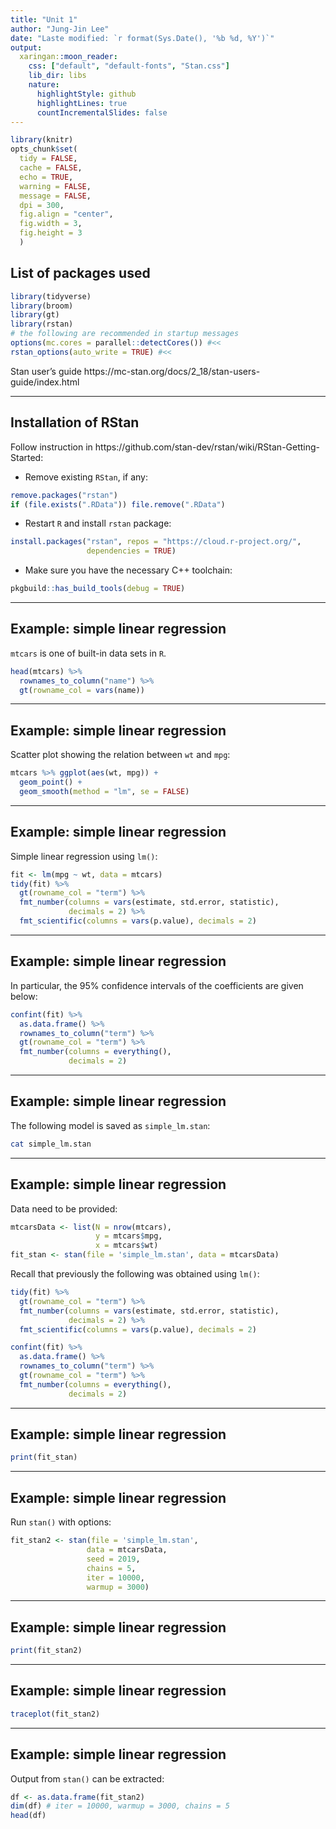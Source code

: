 ```yaml
---
title: "Unit 1"
author: "Jung-Jin Lee"
date: "Laste modified: `r format(Sys.Date(), '%b %d, %Y')`"
output:
  xaringan::moon_reader:
    css: ["default", "default-fonts", "Stan.css"] 
    lib_dir: libs
    nature:
      highlightStyle: github
      highlightLines: true
      countIncrementalSlides: false
---
```


```r
library(knitr) 
opts_chunk$set(
  tidy = FALSE,
  cache = FALSE,
  echo = TRUE,
  warning = FALSE,
  message = FALSE,
  dpi = 300,
  fig.align = "center",
  fig.width = 3,
  fig.height = 3
  )
```

## List of packages used

```r
library(tidyverse)
library(broom)
library(gt)
library(rstan)
# the following are recommended in startup messages
options(mc.cores = parallel::detectCores()) #<< 
rstan_options(auto_write = TRUE) #<<
```

Stan user's guide https://mc-stan.org/docs/2_18/stan-users-guide/index.html

---

## Installation of RStan

Follow instruction in https://github.com/stan-dev/rstan/wiki/RStan-Getting-Started:

- Remove existing `RStan`, if any:

```r
remove.packages("rstan")
if (file.exists(".RData")) file.remove(".RData")
```

- Restart `R` and install `rstan` package:

```r
install.packages("rstan", repos = "https://cloud.r-project.org/", 
                 dependencies = TRUE)
```

- Make sure you have the necessary C++ toolchain: 

```r
pkgbuild::has_build_tools(debug = TRUE)
```

---

## Example: simple linear regression

`mtcars` is one of built-in data sets in `R`. 

```r
head(mtcars) %>% 
  rownames_to_column("name") %>%
  gt(rowname_col = vars(name))
```

---

## Example: simple linear regression

Scatter plot showing the relation between `wt` and `mpg`:

```r
mtcars %>% ggplot(aes(wt, mpg)) + 
  geom_point() +
  geom_smooth(method = "lm", se = FALSE)
```

---

## Example: simple linear regression

Simple linear regression using `lm()`:

```r
fit <- lm(mpg ~ wt, data = mtcars)
tidy(fit) %>% 
  gt(rowname_col = "term") %>%
  fmt_number(columns = vars(estimate, std.error, statistic), 
             decimals = 2) %>%
  fmt_scientific(columns = vars(p.value), decimals = 2)
```

---

## Example: simple linear regression

In particular, the 95% confidence intervals of the coefficients are given below:

```r
confint(fit) %>%
  as.data.frame() %>%
  rownames_to_column("term") %>%
  gt(rowname_col = "term") %>%
  fmt_number(columns = everything(), 
             decimals = 2)
```

---

## Example: simple linear regression

The following model is saved as `simple_lm.stan`:

```bash
cat simple_lm.stan
```

---

## Example: simple linear regression

Data need to be provided:

```r
mtcarsData <- list(N = nrow(mtcars),
                   y = mtcars$mpg,
                   x = mtcars$wt)
fit_stan <- stan(file = 'simple_lm.stan', data = mtcarsData)
```

Recall that previously the following was obtained using `lm()`:

```r
tidy(fit) %>% 
  gt(rowname_col = "term") %>%
  fmt_number(columns = vars(estimate, std.error, statistic), 
             decimals = 2) %>%
  fmt_scientific(columns = vars(p.value), decimals = 2)
```

```r
confint(fit) %>%
  as.data.frame() %>%
  rownames_to_column("term") %>%
  gt(rowname_col = "term") %>%
  fmt_number(columns = everything(), 
             decimals = 2)
```

---

## Example: simple linear regression

```r
print(fit_stan)
```

---

## Example: simple linear regression

Run `stan()` with options:

```r
fit_stan2 <- stan(file = 'simple_lm.stan', 
                 data = mtcarsData,
                 seed = 2019,
                 chains = 5,
                 iter = 10000,
                 warmup = 3000)
```

---

## Example: simple linear regression

```r
print(fit_stan2)
```

---

## Example: simple linear regression

```r
traceplot(fit_stan2)
```

---

## Example: simple linear regression

Output from `stan()` can be extracted:

```r
df <- as.data.frame(fit_stan2)
dim(df) # iter = 10000, warmup = 3000, chains = 5
head(df)
```

